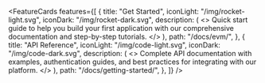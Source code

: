 
<FeatureCards features={[
  {
    title: "Get Started",
    iconLight: "/img/rocket-light.svg",
    iconDark: "/img/rocket-dark.svg",
    description: (
      <>
        Quick start guide to help you build your first application with our
        comprehensive documentation and step-by-step tutorials.
      </>
    ),
    path: "/docs/evm/",
  },
  {
    title: "API Reference", 
    iconLight: "/img/code-light.svg",
    iconDark: "/img/code-dark.svg",
    description: (
      <>
        Complete API documentation with examples, authentication guides, and
        best practices for integrating with our platform.
      </>
    ),
    path: "/docs/getting-started/",
  },
]} />